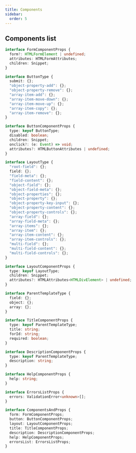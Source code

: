 ```yaml
---
title: Components
sidebar:
  order: 5
---
```


## Components list

```typescript
interface FormComponentProps {
  form?: HTMLFormElement | undefined;
  attributes: HTMLFormAttributes;
  children: Snippet;
}

interface ButtonType {
  submit: {};
  "object-property-add": {};
  "object-property-remove": {};
  "array-item-add": {};
  "array-item-move-down": {};
  "array-item-move-up": {};
  "array-item-copy": {};
  "array-item-remove": {};
}

interface ButtonComponentProps {
  type: keyof ButtonType;
  disabled: boolean;
  children: Snippet;
  onclick?: (e: Event) => void;
  attributes?: HTMLButtonAttributes | undefined;
}

interface LayoutType {
  "root-field": {};
  field: {};
  "field-meta": {};
  "field-content": {};
  "object-field": {};
  "object-field-meta": {};
  "object-properties": {};
  "object-property": {};
  "object-property-key-input": {};
  "object-property-content": {};
  "object-property-controls": {};
  "array-field": {};
  "array-field-meta": {};
  "array-items": {};
  "array-item": {};
  "array-item-content": {};
  "array-item-controls": {};
  "multi-field": {};
  "multi-field-content": {};
  "multi-field-controls": {};
}

interface LayoutComponentProps {
  type: keyof LayoutType;
  children: Snippet;
  attributes?: HTMLAttributes<HTMLDivElement> | undefined;
}

interface ParentTemplateType {
  field: {};
  object: {};
  array: {};
}

interface TitleComponentProps {
  type: keyof ParentTemplateType;
  title: string;
  forId: string;
  required: boolean;
}

interface DescriptionComponentProps {
  type: keyof ParentTemplateType;
  description: string;
}

interface HelpComponentProps {
  help: string;
}

interface ErrorsListProps {
  errors: ValidationError<unknown>[];
}

interface ComponentsAndProps {
  form: FormComponentProps;
  button: ButtonComponentProps;
  layout: LayoutComponentProps;
  title: TitleComponentProps;
  description: DescriptionComponentProps;
  help: HelpComponentProps;
  errorsList: ErrorsListProps;
}
```

